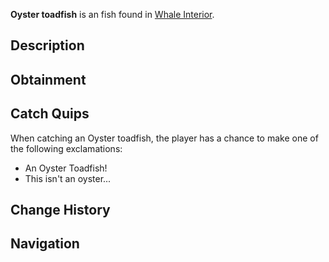 {{FishInfobox
|image          = Oyster toadfish.png
|rarity         = Uncommon
|sea            = Second Sea
|location       = [[Whale Interior]]
|sublocation    = 
|sources        = Fishing Rod
|radar_location = 
|prog_speed     = +10
|xp             = 100
|weather        = 
|time           = 
|season         = 
|bait           = 
|base_weight    = 11.5
|base_value     = 200
|weight_range   = 7.8
|base_chance    = 80
|base_resil     = 80
}}
'''Oyster toadfish''' is an {{Rarity|Uncommon}} fish found in [[Whale Interior]].

== Description ==
{{Description|A sneaky ambush predator lurking in oyster beds and muddy bottoms.|Bestiary Entry}}

== Obtainment ==
{{Fish Availability|
Whale Interior
|top_rods      = 
Training Rod\301020.94\227558.76;
Free Spirit Rod\280635.96\173534.81;
Azure Of Lagoon\275164.93\264693.1;
Leviathan's Fang Rod\261252.44\253273.31;
Trident Rod\259826.91\239459.57;
Flimsy Rod\258884.09\274029.51;
Fang of the Eclipse\258583.72\264114.12;
Great Dreamer Rod\252023.25\257413.33;
Blazebringer Rod\250911.06\246691.08;
Verdant Shear Rod\250183.87\249057.59;
Astralhook Rod\241975.71\25447.16;
No-Life Rod\225886.92\214300.7;
Ethereal Prism Rod\216994.4\218829.73;
Seraphic Rod\215594.29\198694.27;
Challenger's Rod\209401.21\198028.05;
Depthseeker Rod\208637.82\203485.83;
Rod Of The Forgotten Fang\207599.98\191882.02;
Avalanche Rod\207339.2\202532.12;
Rod Of The Exalted One\206703.26\194963.15;
Volcanic Rod\206081.38\197753.02;
Rod Of The Depths\205682.61\191960.55;
Zeus Rod\205367.97\197068.44;
Steady Rod\169182.47\164437.76
|recommended   = Free Spirit Rod
}}

== Catch Quips ==
When catching an Oyster toadfish, the player has a chance to make one of the following exclamations:
* An Oyster Toadfish!
* This isn't an oyster...

== Change History ==
{{Change History|{{subst:Current Version}}}}

== Navigation ==
{{Fish Navbox|Whale Interior}}